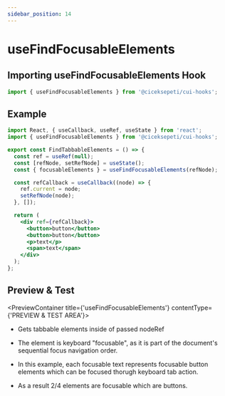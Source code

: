 ```yaml
---
sidebar_position: 14
---
```



# useFindFocusableElements

## Importing useFindFocusableElements Hook

```jsx
import { useFindFocusableElements } from '@ciceksepeti/cui-hooks';
```

## Example

```jsx
import React, { useCallback, useRef, useState } from 'react';
import { useFindFocusableElements } from '@ciceksepeti/cui-hooks';

export const FindTabbableElements = () => {
  const ref = useRef(null);
  const [refNode, setRefNode] = useState();
  const { focusableElements } = useFindFocusableElements(refNode);

  const refCallback = useCallback((node) => {
    ref.current = node;
    setRefNode(node);
  }, []);

  return (
    <div ref={refCallback}>
      <button>button</button>
      <button>button</button>
      <p>text</p>
      <span>text</span>
    </div>
  );
};
```

## Preview & Test

<PreviewContainer title={'useFindFocusableElements'} contentType={'PREVIEW & TEST AREA'}>

- Gets tabbable elements inside of passed nodeRef
- The element is keyboard "focusable", as it is part of the document's sequential focus navigation order.

- In this example, each focusable text represents focusable button elements which can be focused thorugh keyboard tab action.
- As a result 2/4 elements are focusable which are buttons.

<FindFocusableElements />

</PreviewContainer>

